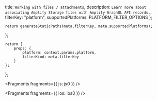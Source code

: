   title: `Working with files / attachments`,
  description: `Learn more about associating Amplify Storage files with Amplify GraphQL API records.`,
  filterKey: "platform",
  supportedPlatforms: PLATFORM_FILTER_OPTIONS
};
      


    return generateStaticPaths(meta.filterKey, meta.supportedPlatforms);
};

    return {
        props: {
            platform: context.params.platform,
            filterKind: meta.filterKey
        }
    };
};


<Fragments fragments={{ js: js0 }} />


<Fragments fragments={{ ios: ios0 }} />
